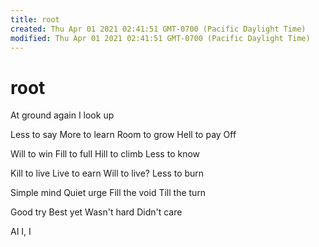 ```yaml
---
title: root
created: Thu Apr 01 2021 02:41:51 GMT-0700 (Pacific Daylight Time)
modified: Thu Apr 01 2021 02:41:51 GMT-0700 (Pacific Daylight Time)
---
```

# root

At ground again
I look up

Less to say
More to learn
Room to grow
Hell to pay
Off

Will to win
Fill to full
Hill to climb
Less to know

Kill to live
Live to earn
Will to live?
Less to burn

Simple mind
Quiet urge
Fill the void
Till the turn

Good try
Best yet
Wasn't hard
Didn't care

AI
I, I
